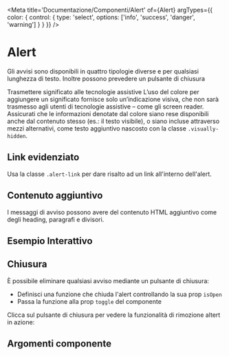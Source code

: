 
<Meta
  title='Documentazione/Componenti/Alert'
  of={Alert}
  argTypes={{
    color: {
      control: {
        type: 'select',
        options: ['info', 'success', 'danger', 'warning']
      }
    }
  }}
/>

# Alert

Gli avvisi sono disponibili in quattro tipologie diverse e per qualsiasi lunghezza di testo. Inoltre possono prevedere un pulsante di chiusura

<Canvas>
  <Story id='componenti-alert--esempi' />
</Canvas>

<div className='docs'>
  <Callout color='success'>
    <CalloutTitle>
      <span className='text'>Trasmettere significato alle tecnologie assistive</span>
    </CalloutTitle>
    <CalloutText>
      L’uso del colore per aggiungere un significato fornisce solo un’indicazione visiva, che non sarà trasmesso agli
      utenti di tecnologie assistive – come gli screen reader. Assicurati che le informazioni denotate dal colore siano
      rese disponibili anche dal contenuto stesso (es.: il testo visibile), o siano incluse attraverso mezzi
      alternativi, come testo aggiuntivo nascosto con la classe
      <Code>.visually-hidden</Code>.
    </CalloutText>
  </Callout>
</div>

## Link evidenziato

Usa la classe `.alert-link` per dare risalto ad un link all'interno dell'alert.

<Canvas>
  <Story id='componenti-alert--link-evidenziato' />
</Canvas>

## Contenuto aggiuntivo

I messaggi di avviso possono avere del contenuto HTML aggiuntivo come degli heading, paragrafi e divisori.

<Canvas>
  <Story id='componenti-alert--contenuto-aggiuntivo' />
</Canvas>

## Esempio Interattivo

<Canvas>
  <Story id='componenti-alert--esempi-interattivi' />
</Canvas>

## Chiusura

È possibile eliminare qualsiasi avviso mediante un pulsante di chiusura:

- Definisci una funzione che chiuda l'alert controllando la sua prop `isOpen`
- Passa la funzione alla prop `toggle` del componente

Clicca sul pulsante di chiusura per vedere la funzionalità di rimozione altert in azione:

<Canvas>
  <Story id='componenti-alert--chiusura-controllata' />
</Canvas>

## Argomenti componente

<ArgsTable of={Alert} />
